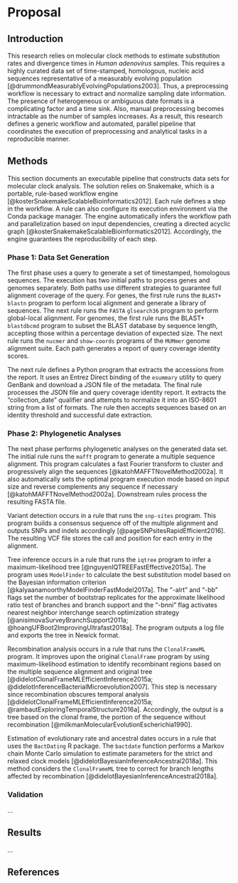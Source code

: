 # Proposal {.unnumbered}

## Introduction {.unnumbered}

This research relies on molecular clock methods to estimate substitution rates and divergence times in *Human adenovirus* samples. This requires a highly curated data set of time-stamped, homologous, nucleic acid sequences representative of a measurably evolving population [@drummondMeasurablyEvolvingPopulations2003]. Thus, a preprocessing workflow is necessary to extract and normalize sampling date information. The presence of heterogeneous or ambiguous date formats is a complicating factor and a time sink. Also, manual preprocessing becomes intractable as the number of samples increases. As a result, this research defines a generic workflow and automated, parallel pipeline that coordinates the execution of preprocessing and analytical tasks in a reproducible manner.

## Methods {.unnumbered}

This section documents an executable pipeline that constructs data sets for molecular clock analysis. The solution relies on Snakemake, which is a portable, rule-based workflow engine [@kosterSnakemakeScalableBioinformatics2012]. Each rule defines a step in the workflow. A rule can also configure its execution environment via the Conda package manager. The engine automatically infers the workflow path and parallelization based on input dependencies, creating a directed acyclic graph [@kosterSnakemakeScalableBioinformatics2012]. Accordingly, the engine guarantees the reproducibility of each step.

### Phase 1: Data Set Generation {.unnumbered}

The first phase uses a query to generate a set of timestamped, homologous sequences. The execution has two initial paths to process genes and genomes separately. Both paths use different strategies to guarantee full alignment coverage of the query. For genes, the first rule runs the `BLAST+` `blastn` program to perform local alignment and generate a library of sequences. The next rule runs the `FASTA` `glsearch36` program to perform global-local alignment. For genomes, the first rule runs the BLAST+ `blastdbcmd` program to subset the BLAST database by sequence length, accepting those within a percentage deviation of expected size. The next rule runs the `nucmer` and `show-coords` programs of the `MUMmer` genome alignment suite. Each path generates a report of query coverage identity scores.

The next rule defines a Python program that extracts the accessions from the report. It uses an Entrez Direct binding of the `esummary` utility to query GenBank and download a JSON file of the metadata. The final rule processes the JSON file and query coverage identity report. It extracts the "collection_date" qualifier and attempts to normalize it into an ISO-8601 string from a list of formats. The rule then accepts sequences based on an identity threshold and successful date extraction.

### Phase 2: Phylogenetic Analyses {.unnumbered}

The next phase performs phylogenetic analyses on the generated data set. The initial rule runs the `mafft` program to generate a multiple sequence alignment. This program calculates a fast Fourier transform to cluster and progressively align the sequences [@katohMAFFTNovelMethod2002a]. It also automatically sets the optimal program execution mode based on input size and reverse complements any sequence if necessary [@katohMAFFTNovelMethod2002a]. Downstream rules process the resulting FASTA file.

Variant detection occurs in a rule that runs the `snp-sites` program. This program builds a consensus sequence off of the multiple alignment and outputs SNPs and indels accordingly [@pageSNPsitesRapidEfficient2016]. The resulting VCF file stores the call and position for each entry in the alignment.

Tree inference occurs in a rule that runs the `iqtree` program to infer a maximum-likelihood tree [@nguyenIQTREEFastEffective2015a]. The program uses `ModelFinder` to calculate the best substitution model based on the Bayesian information criterion [@kalyaanamoorthyModelFinderFastModel2017a]. The "-alrt" and "-bb" flags set the number of bootstrap replicates for the approximate likelihood ratio test of branches and branch support and the "-bnni" flag activates nearest neighbor interchange search optimization strategy [@anisimovaSurveyBranchSupport2011a; @hoangUFBoot2ImprovingUltrafast2018a]. The program outputs a log file and exports the tree in Newick format.

Recombination analysis occurs in a rule that runs the `ClonalFrameML` program. It improves upon the original `ClonalFrame` program by using maximum-likelihood estimation to identify recombinant regions based on the multiple sequence alignment and original tree [@didelotClonalFrameMLEfficientInference2015a; @didelotInferenceBacterialMicroevolution2007]. This step is necessary since recombination obscures temporal analysis [@didelotClonalFrameMLEfficientInference2015a; @rambautExploringTemporalStructure2016a]. Accordingly, the output is a tree based on the clonal frame, the portion of the sequence without recombination [@milkmanMolecularEvolutionEscherichia1990]. 

Estimation of evolutionary rate and ancestral dates occurs in a rule that uses the `BactDating` R package. The `bactdate` function performs a Markov chain Monte Carlo simulation to estimate parameters for the strict and relaxed clock models [@didelotBayesianInferenceAncestral2018a]. This method considers the `ClonalFrameML` tree to correct for branch lengths affected by recombination [@didelotBayesianInferenceAncestral2018a].

### Validation {.unnumbered}

...

## Results {.unnumbered}

...

## References {.unnumbered}
